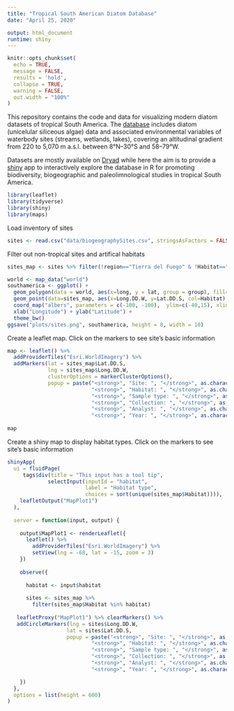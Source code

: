 ```yaml
---
title: "Tropical South American Diatom Database"
date: "April 25, 2020"

output: html_document
runtime: shiny
---
```


<!-- README.md is generated from README.Rmd. Please edit that file -->

```r
knitr::opts_chunk$set(
  echo = TRUE,
  message = FALSE,
  results = 'hold',
  collapse = TRUE,
  warning = FALSE,
  out.width = "100%"
)
```

This repository contains the code and data for visualizing modern diatom datasets of tropical South America.
The [database](http://www.xavierbenito.com/bgsa/bgsa.html) includes diatom (unicelular siliceous algae) data and associated environmental variables of waterbody sites (streams, wetlands, lakes), covering an altitudinal gradient from 220 to 5,070 m a.s.l. between 8°N–30°S and 58–79°W.

Datasets are mostly available on [Dryad](https://datadryad.org/resource/doi:10.5061/dryad.ck7pt) while here the aim is to provide a [shiny](http://shiny.rstudio.com) app to interactively explore the database in R for promoting biodiversity, biogeographic and paleolimnological studies in tropical South America.


```r
library(leaflet)
library(tidyverse)
library(shiny)
library(maps)
```

Load inventory of sites
```r
sites <- read.csv("data/biogeographySites.csv", stringsAsFactors = FALSE)
```

Filter out non-tropical sites and artifical habitats
```r
sites_map <- sites %>% filter(!region=="Tierra del Fuego" & !Habitat=="channel")

```

```r
world <- map_data("world")
southamerica <- ggplot() +
  geom_polygon(data = world, aes(x=long, y = lat, group = group), fill="lightgrey") +
  geom_point(data=sites_map, aes(x=Long.DD.W, y=Lat.DD.S, col=Habitat), shape=20, size=4)+
  coord_map("albers", parameters = c(-100, -100),  ylim=c(-40,15), xlim=c(-82,-40)) +
  xlab("Longitude") + ylab("Latitude") +
  theme_bw()
ggsave("plots/sites.png", southamerica, height = 8, width = 10)
```



Create a leaflet map. Click on the markers to see site's basic information
```r
map <- leaflet() %>% 
  addProviderTiles("Esri.WorldImagery") %>% 
  addMarkers(lat = sites_map$Lat.DD.S, 
             lng = sites_map$Long.DD.W,
             clusterOptions = markerClusterOptions(),
             popup = paste("<strong>", "Site: ", "</strong>", as.character(sites_map$SiteName), "<br>",
                           "<strong>", "Habitat: ", "</strong>", as.character(sites_map$Habitat), "<br>",
                           "<strong>", "Sample type: ", "</strong>", as.character(sites_map$SampleType), "<br>",
                           "<strong>", "Collection: ", "</strong>", as.character(sites_map$Collection), "<br>",
                           "<strong>", "Analyst: ", "</strong>", as.character(sites_map$Collector.Analyst), "<br>",
                           "<strong>", "Year: ", "</strong>", as.character(sites_map$Year)))
                           
map 
```

Create a shiny map to display habitat types. Click on the markers to see site's basic information

```r
shinyApp(
  ui = fluidPage(
     tags$div(title = "This input has a tool tip",
             selectInput(inputId = "habitat", 
                         label = "Habitat type", 
                         choices = sort(unique(sites_map$Habitat)))),
    leafletOutput("MapPlot1")
  ),
  
  server = function(input, output) {
    
    output$MapPlot1 <- renderLeaflet({
      leaflet() %>% 
        addProviderTiles("Esri.WorldImagery") %>% 
        setView(lng = -68, lat = -15, zoom = 3)
    })
    
    observe({
      
      habitat <- input$habitat
      
      sites <- sites_map %>% 
        filter(sites_map$Habitat %in% habitat)
      
   leafletProxy("MapPlot1") %>% clearMarkers() %>% 
   addCircleMarkers(lng = sites$Long.DD.W,
                   lat = sites$Lat.DD.S,
                   popup = paste("<strong>", "Site: ", "</strong>", as.character(sites$SiteName), "<br>",
                           "<strong>", "Habitat: ", "</strong>", as.character(sites$Habitat), "<br>",
                           "<strong>", "Sample type: ", "</strong>", as.character(sites$SampleType), "<br>",
                           "<strong>", "Collection: ", "</strong>", as.character(sites$Collection), "<br>",
                           "<strong>", "Analyst: ", "</strong>", as.character(sites$Collector.Analyst), "<br>",
                           "<strong>", "Year: ", "</strong>", as.character(sites$Year)))

    })
  },
  options = list(height = 600)
)


```


